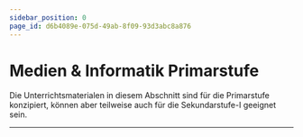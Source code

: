 ```yaml
---
sidebar_position: 0
page_id: d6b4089e-075d-49ab-8f09-93d3abc8a876
---
```


# Medien & Informatik Primarstufe
Die Unterrichtsmaterialen in diesem Abschnitt sind für die Primarstufe konzipiert, können aber teilweise auch für
die Sekundarstufe-I geeignet sein.

---

